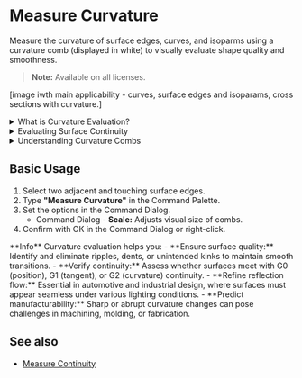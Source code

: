 
# Measure Curvature

<Reference shortcut="" command="Measure Curvature" button="" />

Measure the curvature of surface edges, curves, and isoparms using a curvature comb (displayed in white) to visually evaluate shape quality and smoothness.

> **Note:** Available on all licenses.

[image iwth main applicability - curves, surface edges and isoparams, cross sections with curvature.]


<details className="mb-4">
  <summary>What is Curvature Evaluation?</summary>
  <p className="mt-2 space-y-4">
    The <strong>Measure Curvature</strong> tool analyzes the curvature of curves or surfaces to help you evaluate smoothness and continuity.
    It displays curvature combs that represent the curvature radius at different points, which is especially helpful for ensuring high-quality surfaces.
  </p>

  <img src="/img/curvature-comb.png" alt="Curvature Comb" className="mt-4" />
</details>


<details>
  <summary>Evaluating Surface Continuity</summary>
  <p className="mt-2">
    Use the tool to assess whether the surface or curve has G0, G1, G2 and G3 continuity connection across. 
    <ul>
    - G0 (Position Continuity) - The surfaces and curves meet at the same point, but there may be a visible angle or break. 
    - G1 (Tangent Continuity) - The surfaces and curves not only meet, but their tangents (direction of flow) align.  
    - G2 (Curvature Continuity) - The curvature (rate of change of the tangent) matches across the connection. This results in a very smooth, flowing transition with no visual or reflective break.  
    - G3 (Acceleration Continuity) -  Also known as "rate of curvature continuity", G3 ensures that the change in curvature is smooth across the junction. This eliminates even subtle reflection breaks. 
    </ul>

    For more information on Continuity, click [here](/cad-essentials/continuity-curve-and-surfaces). 

    ![Curvature Examples on G0, G1, and G2](/img/curvature-0.png)
  </p>
</details>

<details>
  <summary>Understanding Curvature Combs</summary>
  <p>
  The curvature comb plots are interpreted by the change in line lenght as you look along the curve from start to end.

    1. A constant lenght of comb indicates a constant radius, for example an erc.
    2. A changing comb length indicates acceleration or deceleration of the curve shape.
    3. Inflections are shown by the combs switching sides and optionally by an additional red arrow indicator.
    4. Breaks in the red boundary curves indicate curvature discrepancies across edit points or between two curves.

    ![Understanding Curvature Combs](/img/curvature-comb-1.png)

  </p>
</details>

## Basic Usage

1. Select two adjacent and touching surface edges.
2. Type **"Measure Curvature"** in the Command Palette.
3. Set the options in the Command Dialog.
   - <Kst>Command Dialog</Kst>
         - **Scale:** Adjusts visual size of combs.
4. Confirm with OK in the Command Dialog or right-click.

<VideoPlayer fileName="measure-curvature-0"/>

<Callout type="info" emoji="💡">
**Info**    
Curvature evaluation helps you:
    - **Ensure surface quality:** Identify and eliminate ripples, dents, or unintended kinks to maintain smooth transitions.
    - **Verify continuity:** Assess whether surfaces meet with G0 (position), G1 (tangent), or G2 (curvature) continuity.
    - **Refine reflection flow:** Essential in automotive and industrial design, where surfaces must appear seamless under various lighting conditions.
    - **Predict manufacturability:** Sharp or abrupt curvature changes can pose challenges in machining, molding, or fabrication.
</Callout>

## See also
- [Measure Continuity](/solid/measure-continuity)
